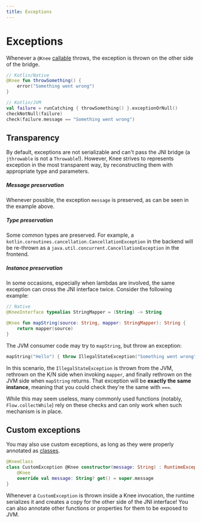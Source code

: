 ```yaml
---
title: Exceptions
---
```


# Exceptions

Whenever a `@Knee` [callable](callables) throws, the exception is thrown on the other side of the bridge.

```kotlin
// Kotlin/Native
@Knee fun throwSomething() {
    error("Something went wrong")
}

// Kotlin/JVM
val failure = runCatching { throwSomething() }.exceptionOrNull()
checkNotNull(failure)
check(failure.message == "Something went wrong")
```

## Transparency

By default, exceptions are not serializable and can't pass the JNI bridge (a `jthrowable` is not a `Throwable`!).
However, Knee strives to represents exception in the most transparent way, by reconstructing them with appropriate type
and parameters.

##### Message preservation

Whenever possible, the exception `message` is preserved, as can be seen in the example above.

##### Type preservation

Some common types are preserved. For example, a `kotlin.coroutines.cancellation.CancellationException` in the backend
will be re-thrown as a `java.util.concurrent.CancellationException` in the frontend.

##### Instance preservation

In some occasions, especially when lambdas are involved, the same exception can cross the JNI interface twice.
Consider the following example:

```kotlin
// Native
@KneeInterface typealias StringMapper = (String) -> String

@Knee fun mapString(source: String, mapper: StringMapper): String {
    return mapper(source)
}
```

The JVM consumer code may try to `mapString`, but throw an exception:

```kotlin
mapString("Hello") { throw IllegalStateException("Something went wrong") }
```

In this scenario, the `IllegalStateException` is thrown from the JVM, rethrown on the K/N side when invoking `mapper`,
and finally rethrown on the JVM side when `mapString` returns. That exception will be **exactly the same instance**,
meaning that you could check they're the same with `===`.

While this may seem useless, many commonly used functions (notably, `Flow.collectWhile`) rely on these
checks and can only work when such mechanism is in place.

## Custom exceptions

You may also use custom exceptions, as long as they were properly annotated as [classes](classes).

```kotlin
@KneeClass
class CustomException @Knee constructor(message: String) : RuntimeException(message) {
    @Knee
    override val message: String? get() = super.message
}
```

Whenever a `CustomException` is thrown inside a Knee invocation, the runtime serializes it and creates a copy
for the other side of the JNI interface! You can also annotate other functions or properties for them to be exposed to JVM.
